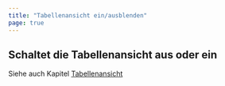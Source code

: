 ```yaml
---
title: "Tabellenansicht ein/ausblenden"
page: true
---
```

## Schaltet die Tabellenansicht aus oder ein

Siehe auch Kapitel [Tabellenansicht](../tabellenansicht/allgemein)

